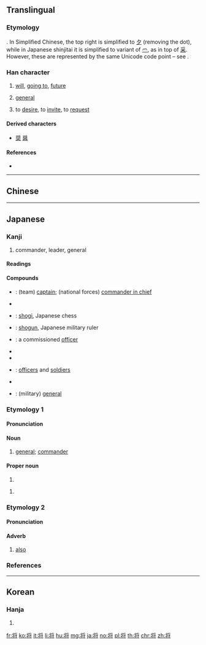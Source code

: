 {{also|將}}
==Translingual==
{{stroke order|strokes=9}}
{{ja-forms|将|将|[[將]]}}

===Etymology===
{{Han simp|將|f=爿|t=丬}}. In Simplified Chinese, the top right is simplified to [[夕]] (removing the dot), while in Japanese shinjitai it is simplified to variant of [[爫]], as in top of [[采]]. However, these are represented by the same Unicode code point – see {{w|Han unification}}.

===Han character===
{{Han char|rn=41|rad=寸|as=06|asj=07|sn=9|snj=10|four=|canj=LMNII|ids=⿰丬𪧷, ⿰丬寽}}

# [[will]], [[going to]], [[future]]
# {{label|mul|military}} [[general]]
# to [[desire]], to [[invite]], to [[request]]

====Derived characters====
* [[奨]] [[醤]]

====References====
* {{Han ref|kx=0294.111|dkj=07437|hdz=42375.010|uh=5C06|ud=23558}}

----

==Chinese==
{{zh-see|將}}

----

==Japanese==

===Kanji===
{{ja-kanji|grade=6|rs=寸07|style=s|kyu=將}}

# commander, leader, general

====Readings====
{{ja-readings|goon=[[そう]] (sō)|kanon=[[しょう]] (shō)|kun=[[ひきいる]] (hikiiru), [[もって]] (motte), [[まさに]] (masani)}}

====Compounds====
{{der-top|Compounds}}
* {{ja-r|主将|しゅしょう}}: (team) [[captain]]; (national forces) [[commander in chief]]
* {{ja-r|将家|しょうか}}
* {{ja-r|将棋|しょうぎ}}: [[shogi]], Japanese chess
* {{ja-r|将軍|しょうぐん}}: [[shogun]], Japanese military ruler
* {{ja-r|将校|しょうこう}}: a commissioned [[officer]]
* {{ja-r|将帥|しょうすい}}
* {{ja-r|将星|しょうせい}}
* {{ja-r|将卒|しょうそつ}}: [[officers]] and [[soldiers]]
* {{ja-r|将門|しょうもん}}
* {{ja-r|大将|たいしょう}}: (military) [[general]]
{{der-bottom}}

===Etymology 1===
{{ja-kanjitab|しょう|yomi=o}}

====Pronunciation====
{{ja-pron|yomi=kanon|しょう|acc=1|acc_ref=DJR,NHK}}

====Noun====
{{ja-noun|しょう|hhira=しやう}}

# [[general]]; [[commander]]

====Proper noun====
{{ja-pos|proper|しょう}}

# {{given name|male|lang=ja|sort=しょう}}

{{ja-pos|proper|まさる}}

# {{given name|male|lang=ja|sort=まさる}}

===Etymology 2===
{{ja-kanjitab|はた|yomi=k}}

====Pronunciation====
{{ja-pron|yomi=k|はた|acc=1|acc_ref=DJR,NHK}}

====Adverb====
{{ja-pos|adverb}}

# [[also]]

===References===
<references/>

----

==Korean==

===Hanja===
{{ko-hanja|hangeul=[[장]]|rv=jang|mr=chang}}

# {{defn|lang=ko|sort=寸06}}

[[fr:将]]
[[ko:将]]
[[it:将]]
[[li:将]]
[[hu:将]]
[[mg:将]]
[[ja:将]]
[[no:将]]
[[pl:将]]
[[th:将]]
[[chr:将]]
[[zh:将]]